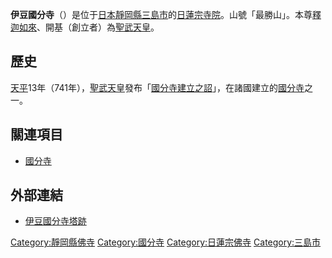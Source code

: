 {{Unreferenced|time=2019-11-27}}
{{日本寺院
| name = 伊豆國分寺
| img = File:Izu-kokubunji-tou-ato.jpg
| img_capt = 塔跡
| image_width = 260
| nihongo = 伊豆国分寺
| hiragana = いずこくぶんじ
| romaji = Izu Kokubun-ji
| location = [[靜岡縣|靜岡縣]][[三島市|三島市]]泉町12-31{{coord|display=title}}
| sangou = 最勝山
| section = [[日蓮宗|日蓮宗]]
| god = [[釋迦如來|釋迦如來]]
| found_year = [[天平_(聖武天皇)|天平]]13年（741年）
| founder = [[聖武天皇|聖武天皇]]（勅願）
| official_name = 
| alias = 
| struct = 
| title = 
| cultural_collection = 塔跡（國之史跡）
}}
'''伊豆國分寺'''（{{jpn|j=伊豆国分寺|kn=いずこくぶんじ}}）是位于[[日本|日本]][[靜岡縣|靜岡縣]][[三島市|三島市]]的[[日蓮宗|日蓮宗]][[寺院|寺院]]。山號「最勝山」。本尊[[釋迦如來|釋迦如來]]、開基（創立者）為[[聖武天皇|聖武天皇]]。

== 歷史 ==
[[天平_(聖武天皇)|天平]]13年（741年），[[聖武天皇|聖武天皇]]發布「[[國分寺建立之詔|國分寺建立之詔]]」，在諸國建立的[[國分寺|國分寺]]之一。

== 關連項目 ==
*[[國分寺|國分寺]]

== 外部連結 ==
{{Commonscat|Izu Kokubunji, Mishima}}
* [http://www.city.mishima.shizuoka.jp/websystem/bunkazai/syousai000020.html 伊豆國分寺塔跡] {{Wayback|url=http://www.city.mishima.shizuoka.jp/websystem/bunkazai/syousai000020.html |date=20190723125326 }}

{{DEFAULTSORT:Izu Kokubunji}}
[[Category:靜岡縣佛寺|Category:靜岡縣佛寺]]
[[Category:國分寺|Category:國分寺]]
[[Category:日蓮宗佛寺|Category:日蓮宗佛寺]]
[[Category:三島市|Category:三島市]]
{{Religion-buil-stub}}